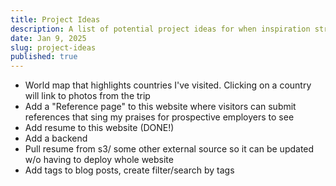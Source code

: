 ```yaml
---
title: Project Ideas
description: A list of potential project ideas for when inspiration strikes.
date: Jan 9, 2025
slug: project-ideas
published: true
---
```


- World map that highlights countries I've visited. Clicking on a country will link to photos from the trip
- Add a "Reference page" to this website where visitors can submit references that sing my praises for prospective employers to see
- Add resume to this website (DONE!)
- Add a backend
- Pull resume from s3/ some other external source so it can be updated w/o having to deploy whole website
- Add tags to blog posts, create filter/search by tags
